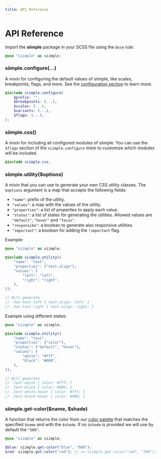 ```yaml
---
title: API Reference
---
```


# API Reference

Import the **siimple** package in your SCSS file using the `@use` rule:

```scss
@use "siimple" as siimple;
```


### siimple.configure(...)

A mixin for configuring the default values of siimple, like scales, breakpoints, flags, and more. See the [configuration section](/configuration) to learn more.

```scss
@include siimple.configure(
    $prefix: "",
    $breakpoints: (...),
    $scales: (...),
    $variants: (...),
    $flags: (...),
);
```


### siimple.css()

A mixin for including all configured modules of siimple. You can use the `$flags` section of the `siimple.configure` mixin to customize which modules will be included.

```scss
@include siimple.css;
```


### siimple.utility($options)

A mixin that you can use to generate your own CSS utility classes. The `$options` argument is a map that accepts the following fields:

- `"name"`: prefix of the utility.
- `"values"`: a map with the values of the utility.
- `"properties"`: a list of properties to apply each value.
- `"states"`: a list of states for generating the utilities. Allowed values are `"default"`, `"hover"` and `"focus"`.
- `"responsibe"`: a boolean to generate also responsive utilities.
- `"important"`: a boolean for adding the `!important` flag.

Example:

```scss
@use "siimple" as siimple;

@include siimple.utility((
    "name": "text",
    "properties": ("text-align"),
    "values": (
        "left": "left",
        "right": "right",
    ),
));

// Will generate
// .has-text-left { text-align: left; }
// .has-text-right { text-align: right; }
```

Example using different states:

```scss
@use "siimple" as siimple;

@include siimple.utility((
    "name": "text",
    "properties": ("color"),
    "states": ("default", "hover"),
    "values": (
        "white": "#fff",
        "black": "#000",
    ),
));

// Will generate
// .text-white { color: #fff; }
// .text-black { color: #000; }
// .text-white:hover { color: #fff; }
// .text-black:hover { color: #000; }
```


### siimple.get-color($name, $shade)

A function that returns the color from our [color palette](/colors) that matches the specified `$name` and with the `$shade`. If no `$shade` is provided we will use by default the `"500"`.

```scss
@use "siimple" as siimple;

$blue: siimple.get-color("blue", "600");
$red: siimple.get-color("red"); // == siimple.get-color("red", "500");
```

